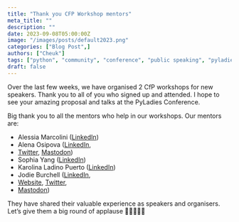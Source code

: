 ```yaml
---
title: "Thank you CFP Workshop mentors"
meta_title: ""
description: ""
date: 2023-09-08T05:00:00Z
image: "/images/posts/default2023.png"
categories: ["Blog Post",]
authors: ["Cheuk"]
tags: ["python", "community", "conference", "public speaking", "pyladies", "2023"]
draft: false
---
```


Over the last few weeks, we have organised 2 CfP workshops for new speakers. Thank you to all of you
who signed up and attended. I hope to see your amazing proposal and talks at the PyLadies
Conference.

Big thank you to all the mentors who help in our workshops. Our mentors are:

* Alessia Marcolini ([LinkedIn](https://www.linkedin.com/in/alessiamarcolini/))
* Alena Osipova ([LinkedIn](https://www.linkedin.com/in/alena-osipova-953b8b169/),
* [Twitter](https://twitter.com/gingy_love), [Mastodon](https://hachyderm.io/@llamakarl))
* Sophia Yang ([LinkedIn](https://www.linkedin.com/in/sophiamyang/))
* Karolina Ladino Puerto ([LinkedIn](https://www.linkedin.com/in/karobotco/))
* Jodie Burchell ([LinkedIn](https://www.linkedin.com/in/jodieburchell/),
* [Website](https://t-redactyl.io/), [Twitter](https://twitter.com/t_redactyl),
* [Mastodon](https://fosstodon.org/@t_redactyl))

They have shared their valuable experience as speakers and organisers. Let’s give them a big round
of applause 👏👏👏👏👏
